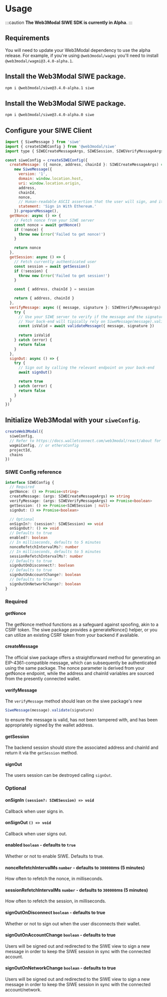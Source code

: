 # Usage

:::caution
**The Web3Modal SIWE SDK is currently in Alpha**.
:::

## Requirements

You will need to update your Web3Modal dependency to use the alpha release.
For example, if you're using `@web3modal/wagmi` you'll need to install `@web3modal/wagmi@3.4.0-alpha.1`.

## Install the Web3Modal SIWE package.

```bash npm2yarn
npm i @web3modal/siwe@3.4.0-alpha.1 siwe
```

## Install the Web3Modal SIWE package.

```bash npm2yarn
npm i @web3modal/siwe@3.4.0-alpha.0 siwe
```

## Configure your SIWE Client

```js
import { SiweMessage } from 'siwe'
import { createSIWEConfig } from '@web3modal/siwe'
import type { SIWECreateMessageArgs, SIWESession, SIWEVerifyMessageArgs } from '@web3modal/core'

const siweConfig = createSIWEConfig({
  createMessage: ({ nonce, address, chainId }: SIWECreateMessageArgs) =>
    new SiweMessage({
      version: '1',
      domain: window.location.host,
      uri: window.location.origin,
      address,
      chainId,
      nonce,
      // Human-readable ASCII assertion that the user will sign, and it must not contain `\n`.
      statement: 'Sign in With Ethereum.'
    }).prepareMessage(),
  getNonce: async () => {
    // Fetch nonce from your SIWE server
    const nonce = await getNonce()
    if (!nonce) {
      throw new Error('Failed to get nonce!')
    }

    return nonce
  },
  getSession: async () => {
    // Fetch currently authenticated user
    const session = await getSession()
    if (!session) {
      throw new Error('Failed to get session!')
    }

    const { address, chainId } = session

    return { address, chainId }
  },
  verifyMessage: async ({ message, signature }: SIWEVerifyMessageArgs) => {
    try {
      // Use your SIWE server to verify if the message and the signature are valid
      // Your back-end will tipically rely on SiweMessage(message).validate(signature)
      const isValid = await validateMessage({ message, signature })
 
      return isValid
    } catch (error) {
      return false
    }
  },
  signOut: async () => {
    try {
      // Sign out by calling the relevant endpoint on your back-end
      await signOut()

      return true
    } catch (error) {
      return false
    }
  }
})
```

## Initialize Web3Modal with your `siweConfig`.

```js
createWeb3Modal({
  siweConfig,
  // Refer to https://docs.walletconnect.com/web3modal/react/about for the other options.
  wagmiConfig, // or ethersConfig
  projectId,
  chains
})
```

### SIWE Config reference
```ts
interface SIWEConfig {
  // Required
  getNonce: () => Promise<string>
  createMessage: (args: SIWECreateMessageArgs) => string
  verifyMessage: (args: SIWEVerifyMessageArgs) => Promise<boolean>
  getSession: () => Promise<SIWESession | null>
  signOut: () => Promise<boolean>

  // Optional
  onSignIn?: (session?: SIWESession) => void
  onSignOut?: () => void
  // Defaults to true
  enabled?: boolean
  // In milliseconds, defaults to 5 minutes
  nonceRefetchIntervalMs?: number
  // In milliseconds, defaults to 5 minutes
  sessionRefetchIntervalMs?: number
  // Defaults to true
  signOutOnDisconnect?: boolean
  // Defaults to true
  signOutOnAccountChange?: boolean
  // Defaults to true
  signOutOnNetworkChange?: boolean
}
```

### Required

#### getNonce

The getNonce method functions as a safeguard against spoofing, akin to a CSRF token. The siwe package provides a generateNonce() helper, or you can utilize an existing CSRF token from your backend if available.

#### createMessage

The official siwe package offers a straightforward method for generating an EIP-4361-compatible message, which can subsequently be authenticated using the same package. The nonce parameter is derived from your getNonce endpoint, while the address and chainId variables are sourced from the presently connected wallet.

#### verifyMessage

The `verifyMessage` method should lean on the siwe package's new

```js
SiweMessage(message).validate(signature)
```

to ensure the message is valid, has not been tampered with, and has been appropriately signed by the wallet address.

#### getSession

The backend session should store the associated address and chainId and return it via the `getSession` method.

#### signOut

The users session can be destroyed calling `signOut`.

### Optional

#### onSignIn `(session?: SIWESession) => void`

Callback when user signs in.

#### onSignOut `() => void`

Callback when user signs out.

#### enabled `boolean` - defaults to `true`

Whether or not to enable SIWE. Defaults to true.

#### nonceRefetchIntervalMs `number` - defaults to `300000`ms (5 minutes)

How often to refetch the nonce, in milliseconds.

#### sessionRefetchIntervalMs `number` - defaults to `300000`ms (5 minutes)

How often to refetch the session, in milliseconds.

#### signOutOnDisconnect `boolean` - defaults to true

Whether or not to sign out when the user disconnects their wallet.

#### signOutOnAccountChange `boolean` - defaults to true

Users will be signed out and redirected to the SIWE view to sign a new message in order to keep the SIWE session in sync with the connected account.

#### signOutOnNetworkChange `boolean` - defaults to true

Users will be signed out and redirected to the SIWE view to sign a new message in order to keep the SIWE session in sync with the connected account/network.


